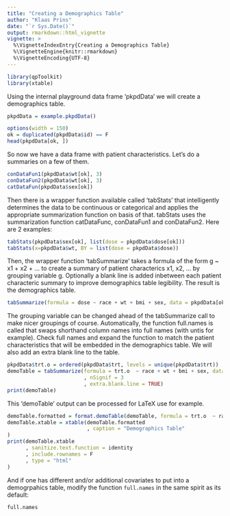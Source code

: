 ```yaml
---
title: "Creating a Demographics Table"
author: "Klaas Prins"
date: "`r Sys.Date()`"
output: rmarkdown::html_vignette
vignette: >
  %\VignetteIndexEntry{Creating a Demographics Table}
  %\VignetteEngine{knitr::rmarkdown}
  %\VignetteEncoding{UTF-8}
---
```


```r
library(qpToolkit)
library(xtable)
```

Using the internal playground data frame 'pkpdData' we will create a demographics table.

```r

pkpdData = example.pkpdData()

options(width = 150)
ok = duplicated(pkpdData$id) == F
head(pkpdData[ok, ])
```

So now we have a data frame with patient characteristics. Let's do a summaries on a few of them.

```r
conDataFun1(pkpdData$wt[ok], 3)
conDataFun2(pkpdData$wt[ok], 3)
catDataFun(pkpdData$sex[ok])
```

Then there is a wrapper function available called 'tabStats' that intelligently determines the data to be continuous or categorical and applies the appropriate summarization function on basis of that. tabStats uses the summarization function catDataFunc, conDataFun1 and conDataFun2. Here are 2 examples:

```r
tabStats(pkpdData$sex[ok], list(dose = pkpdData$dose[ok]))
tabStats(x=pkpdData$wt, BY = list(dose = pkpdData$dose))
```

Then, the wrapper function 'tabSummarize' takes a formula of the form g ~ x1 + x2 + ... to create a summary of patient characterics x1, x2, ... by grouping variable g. Optionally a blank line is added inbetween each patient characteric summary to improve demographics table legibility. The result is the demographics table.

```r
tabSummarize(formula = dose ~ race + wt + bmi + sex, data = pkpdData[ok, ], nSignif = 3)
```

The grouping variable can be changed ahead of the tabSummarize call to make nicer groupings of course. Automatically, the function full.names is called that swaps shorthand column names into full names (with untis for example). Check full names and expand the function to match the patient characteristics that will be embedded in the demographics table. We will also add an extra blank line to the table.

```r
pkpdData$trt.o = ordered(pkpdData$trt, levels = unique(pkpdData$trt))
demoTable = tabSummarize(formula = trt.o  ~ race + wt + bmi + sex, data = pkpdData[ok,]
                         , nSignif = 3
                         , extra.blank.line = TRUE)
print(demoTable)
```

This 'demoTable' output can be processed for LaTeX use for example. 

```r
demoTable.formatted = format.demoTable(demoTable, formula = trt.o  ~ race + wt + bmi + sex)
demoTable.xtable = xtable(demoTable.formatted
                          , caption = "Demographics Table"
)
print(demoTable.xtable
      , sanitize.text.function = identity
      , include.rownames = F
      , type = "html"
)
```
And if one has different and/or additional covariates to put into a demogrpahics table, modify the function ```full.names``` in the same spirit as its default:

```r
full.names
```

